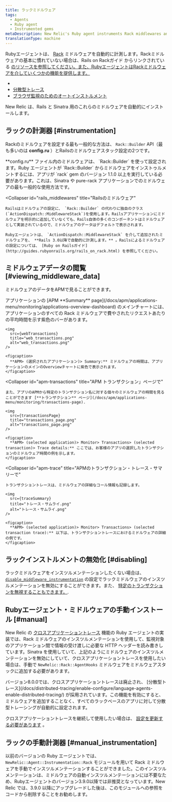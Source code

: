 ```yaml
---
title: ラックミドルウェア
tags:
  - Agents
  - Ruby agent
  - Instrumented gems
metaDescription: New Relic's Ruby agent instruments Rack middlewares and uses middlewares for functions like cross application tracing and browser auto-instrumentation.
translationType: machine
---
```





Rubyエージェントは、 [Rack](http://rack.github.io/) ミドルウェアを自動的に計測します。Rackミドルウェアの基本に慣れていない場合は、Rails on Rackガイド からリンクされている [のリソースを参照してください。また、RubyエージェントはRackミドルウェアを介していくつかの機能を提供します。](http://guides.rubyonrails.org/rails_on_rack.html#resources)

[](http://guides.rubyonrails.org/rails_on_rack.html#resources)

* [](http://guides.rubyonrails.org/rails_on_rack.html#resources)
* [](http://guides.rubyonrails.org/rails_on_rack.html#resources)[分散型トレース](/docs/distributed-tracing/enable-configure/language-agents-enable-distributed-tracing/)
* [ブラウザ監視のためのオートインストルメント](/docs/agents/ruby-agent/features/page-load-timing-ruby)

New Relic は、Rails と Sinatra 用のこれらのミドルウェアを自動的にインストールします。

## ラックの計測器 [#instrumentation]

Rackのミドルウェアを設定する最も一般的な方法は、 `Rack::Builder` API（最も多いのは **config.ru** ）とRailsのミドルウェアスタック設定の2つです。

<CollapserGroup>
  <Collapser
    id="rack_builder"
    title="ラック::ビルダー"
  >
    **config.ru** ファイル内のミドルウェアは、 `Rack::Builder` を使って設定されます。Ruby エージェントが `Rack::Builder` からミドルウェアをインストゥルメントするには、アプリが `rack` gem のバージョン 1.1.0 以上を実行している必要があります。これは、Sinatra や pure-rack アプリケーションでのミドルウェアの最も一般的な使用方法です。
  </Collapser>

  <Collapser
    id="rails_middlewares"
    title="Railsのミドルウェア"
  >
    Railsはミドルウェアの設定に、 `Rack::Builder` の代わりに独自のクラス(`ActionDispatch::MiddlewareStack`)を使用します。Railsアプリケーションにミドルウェアを明示的に追加していなくても、Rails自体の多くのコンポーネントはミドルウェアとして実装されているので、ミドルウェアのデータはデフォルトで表示されます。

    Rubyエージェントは、 `ActionDispatch::MiddlewareStack` を介して追加されたミドルウェアを、 **Rails 3.0以降で自動的に計測します。** 。Railsによるミドルウェアの設定については、 [Ruby on Railsガイド](http://guides.rubyonrails.org/rails_on_rack.html) を参照してください。
  </Collapser>
</CollapserGroup>

## ミドルウェアデータの閲覧 [#viewing_middleware_data]

ミドルウェアのデータをAPMで見ることができます。

<CollapserGroup>
  <Collapser
    id="apm-overview"
    title="APMのサマリーページで"
  >
    アプリケーションの [APM **Summary** page](/docs/apm/applications-menu/monitoring/applications-overview-dashboard) のメインチャートには、アプリケーションのすべての Rack ミドルウェアで費やされたリクエストあたりの平均時間を示す紫色のバーがあります。

    <img
      src={webTransactions}
      title="web_transactions.png"
      alt="web_transactions.png"
    />

    <figcaption>
      **APM> (選択されたアプリケーション)> Summary:** ミドルウェアの時間は、アプリケーションのメインのOverviewチャートに紫色で表示されます。
    </figcaption>
  </Collapser>

  <Collapser
    id="apm-transactions"
    title="APM トランザクション」ページで"
  >
    また、アプリのAPMから特定のトランザクション名に対する個々のミドルウェアの時間を見ることができます [**トランザクション** ページ](/docs/apm/applications-menu/monitoring/transactions-page).

    <img
      src={transactionsPage}
      title="transactions_page.png"
      alt="transactions_page.png"
    />

    <figcaption>
      **APM> (selected application)> Monitor> Transactions> (selected transaction)> Trace details:** ここでは、お客様のアプリの選択したトランザクションのミドルウェア時間の例を示します。
    </figcaption>
  </Collapser>

  <Collapser
    id="apm-trace"
    title="APMのトランザクション・トレース・サマリーで"
  >
    トランザクショントレースは、ミドルウェアの詳細なコール情報も記録します。

    <img
      src={traceSummary}
      title="トレース・サムライ.png"
      alt="トレース・サムライ.png"
    />

    <figcaption>
      **APM> (selected application)> Monitor> Transactions> (selected transaction trace):** 以下は、トランザクショントレースにおけるミドルウェアの詳細の例です。
    </figcaption>
  </Collapser>
</CollapserGroup>

## ラックインストルメントの無効化 [#disabling]

ラックミドルウェアをインスツルメンテーションしたくない場合は、 [`disable_middleware_instrumentation`](/docs/agents/ruby-agent/installation-configuration/ruby-agent-configuration) の設定でラックミドルウェアのインスツルメンテーションを無効にすることができます。また、 [特定のトランザクションを無視することもできます。](/docs/agents/ruby-agent/installation-configuration/ignoring-specific-transactions).

## Rubyエージェント・ミドルウェアの手動インストール [#manual]

New Relic の [クロスアプリケーショントレース](/docs/apm/traces/cross-application-traces/cross-application-tracing) 機能の Ruby エージェントの実装では、Rack ミドルウェアのインスツルメンテーションを使用して、監視対象のアプリケーション間で情報の受け渡しに必要な HTTP ヘッダーを読み書きしています。Sinatra を使用していて、上記のようにミドルウェアのインスツルメンテーションを無効にしていて、クロスアプリケーショントレースを使用したい場合は、手動で `NewRelic::Rack::AgentHooks` ミドルウェアをミドルウェアスタックに追加する必要があります。

<Callout variant="important">
  バージョン8.0.0では、クロスアプリケーショントレースは廃止され、 [分散型トレース](/docs/distributed-tracing/enable-configure/language-agents-enable-distributed-tracing/) が採用されています。この機能を有効にすると、ミドルウェアを追加することなく、すべてのラックベースのアプリに対して分散型トレーシングが自動的に設定されます。

  クロスアプリケーショントレースを継続して使用したい場合は、 [設定を更新する必要があります](/docs/agents/ruby-agent/features/cross-application-tracing-ruby#configuration) 。
</Callout>

## ラックの手動計測器 [#manual_instrumentation]

以前のバージョンの Ruby エージェントでは、 `NewRelic::Agent::Instrumentation::Rack` モジュールを用いて Rack ミドルウェアを手動でインスツルメンテーションすることができました。このインスツルメンテーションは、ミドルウェアの自動インスツルメンテーションには不要なため、Rubyエージェントのバージョン3.9.0以降では非推奨となっています。New Relic では、3.9.0 以降にアップグレードした後は、このモジュールへの参照をコードから削除することをお勧めします。
